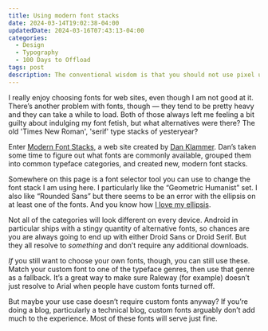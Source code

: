 ```yaml
---
title: Using modern font stacks
date: 2024-03-14T19:02:38-04:00
updatedDate: 2024-03-16T07:43:13-04:00
categories:
  - Design
  - Typography
  - 100 Days to Offload
tags: post
description: The conventional wisdom is that you should not use pixel units, but maybe sometimes you should?
---
```


I really enjoy choosing fonts for web sites, even though I am not good at it.  There’s another problem with fonts, though — they tend to be pretty heavy and they can take a while to load. Both of those always left me feeling a bit guilty about indulging my font fetish, but what alternatives were there? The old 'Times New Roman', 'serif' type stacks of yesteryear?

Enter [Modern Font Stacks](https://modernfontstacks.com/), a web site created by [Dan Klammer](https://danklammer.com/). Dan’s taken some time to figure out what fonts are commonly available, grouped them into common typeface categories, and created new, modern font stacks.

Somewhere on this page is a font selector tool you can use to change the font stack I am using here. I particularly like the “Geometric Humanist” set. I also like “Rounded Sans” but there seems to be an error with the ellipsis on at least one of the fonts. And you know how [I love my ellipsis](https://thudfactor.com/posts/2024/02/punctuation/).

Not all of the categories will look different on every device. Android in particular ships with a stingy quantity of alternative fonts, so chances are you are always going to end up with either Droid Sans or Droid Serif. But they all resolve to _something_ and don’t require any additional downloads.

_If_ you still want to choose your own fonts, though, you can still use these. Match your custom font to one of the typeface genres, then use that genre as a fallback. It’s a great way to make sure Raleway (for example) doesn’t just resolve to Arial when people have custom fonts turned off.

But maybe your use case doesn’t require custom fonts anyway? If you’re doing a blog, particularly a technical blog, custom fonts arguably don’t add much to the experience. Most of these fonts will serve just fine.

